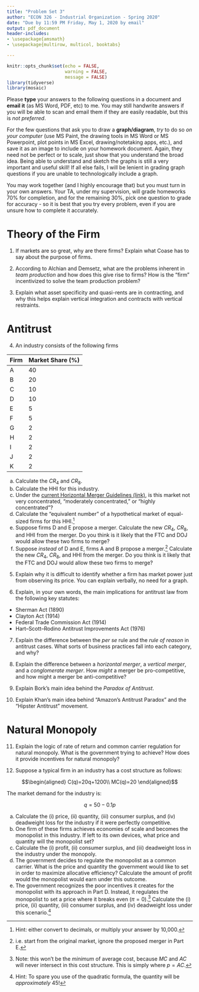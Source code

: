 ```yaml
---
title: "Problem Set 3"
author: "ECON 326 - Industrial Organization - Spring 2020"
date: "Due by 11:59 PM Friday, May 1, 2020 by email"
output: pdf_document
header-includes:
- \usepackage{amsmath}
- \usepackage{multirow, multicol, booktabs}

---
```


```r
knitr::opts_chunk$set(echo = FALSE,
                      warning = FALSE,
                      message = FALSE)
library(tidyverse)
library(mosaic)
```

Please **type** your answers to the following questions in a document and **email it** (as MS Word, PDF, etc) to me. You may still handwrite answers if you will be able to scan and email them if they are easily readable, but this is *not preferred*.

For the few questions that ask you to draw a **graph/diagram**, *try* to do so *on your computer* (use MS Paint, the drawing tools in MS Word or MS Powerpoint, plot points in MS Excel, drawing/notetaking apps, etc.), and save it as an image to include on your homework document. Again, they need not be perfect or to scale, just show that you understand the broad idea. Being able to understand and sketch the graphs is still a very important and useful skill! If all else fails, I will be lenient in grading graph questions if you are unable to technologically include a graph. 

You may work together (and I highly encourage that) but you must turn in your own answers. Your TA, under my supervision, will grade homeworks 70% for completion, and for the remaining 30%, pick one question to grade for accuracy - so it is best that you try every problem, even if you are unsure how to complete it accurately.

# Theory of the Firm

1. If markets are so great, why are there firms? Explain what Coase has to say about the purpose of firms.

\clearpage

2. According to Alchian and Demsetz, what are the problems inherent in *team production* and how does this give rise to firms? How is the "firm" incentivized to solve the team production problem?

\clearpage

3. Explain what asset specificity and quasi-rents are in contracting, and why this helps explain vertical integration and contracts with vertical restraints.

\clearpage

# Antitrust

4. An industry consists of the following firms

| Firm | Market Share (%) |
|------|------------------|
| A | 40 |
| B | 20 |
| C | 10 |
| D | 10 |
| E | 5 |
| F | 5 |
| G | 2 |
| H | 2 |
| I | 2 |
| J | 2 |
| K | 2 |

a. Calculate the $CR_4$ and $CR_8$.
b. Calculate the HHI for this industry.
c. Under the [current Horizontal Merger Guidelines (link)](https://ios20.classes.ryansafner.com/slides/4.1-slides#27), is this market not very concentrated, "moderately concentrated," or "highly concentrated"?
d. Calculate the "equivalent number" of a hypothetical market of equal-sized firms for this HHI.^[Hint: either convert to decimals, or multiply your answer by 10,000.]
e. Suppose firms D and E propose a merger. Calculate the new $CR_4$, $CR_8$, and HHI from the merger. Do you think is it likely that the FTC and DOJ would allow these two firms to merge?
f. Suppose *instead* of D and E, firms A and B propose a merger.^[i.e. start from the original market, ignore the proposed merger in Part E.] Calculate the new $CR_4$, $CR_8$, and HHI from the merger. Do you think is it likely that the FTC and DOJ would allow these two firms to merge?

\clearpage

5. Explain why it is difficult to identify whether a firm has market power just from observing its price. You can explain verbally, no need for a graph.

\clearpage

6. Explain, in your own words, the main implications for antitrust law from the following key statutes:
  - Sherman Act (1890)
  - Clayton Act (1914)
  - Federal Trade Commission Act (1914)
  - Hart–Scott–Rodino Antitrust Improvements Act (1976)

\clearpage

7. Explain the difference between the *per se* rule and the *rule of reason* in antitrust cases. What sorts of business practices fall into each category, and why?

\clearpage

8. Explain the difference between a *horizontal merger*, a *vertical merger*, and a *conglomerate merger*. How *might* a merger be pro-competitive, and how might a merger be anti-competitive?

\clearpage

9. Explain Bork's main idea behind the *Paradox of Antitrust*.


\clearpage

10. Explain Khan's main idea behind "Amazon's Antitrust Paradox" and the "Hipster Antitrust" movement.

\clearpage

# Natural Monopoly

11. Explain the logic of rate of return and common carrier regulation for natural monopoly. What is the government trying to achieve? How does it provide incentives for natural monopoly?

\clearpage

12. Suppose a typical firm in an industry has a cost structure as follows:

$$\begin{aligned}
C(q)=20q+1200\\
MC(q)=20
\end{aligned}$$

The market demand for the industry is:

$$q=50-0.1p$$

a. Calculate the (i) price, (ii) quantity, (iii) consumer surplus, and (iv) deadweight loss for the industry if it were perfectly competitive.
b. One firm of these firms achieves economies of scale and becomes the monopolist in this industry. If left to its own devices, what price and quantity will the monopolist set?
c. Calculate the (i) profit, (ii) consumer surplus, and (iii) deadweight loss in the industry under the monopoly.
d. The government decides to regulate the monopolist as a common carrier. What is the price and quantity the government would like to set in order to maximize allocative efficiency? Calculate the amount of profit would the monopolist would earn under this outcome.
e. The government recognizes the poor incentives it creates for the monopolist with its approach in Part D. Instead, it regulates the monopolist to set a price where it breaks even $(\pi=0)$.^[Note: this won't be the *minimum* of average cost, because $MC$ and $AC$ will never intersect in this cost structure. This is simply where $p=AC$.] Calculate the (i) price, (ii) quantity, (iii) consumer surplus, and (iv) deadweight loss under this scenario.^[Hint: To spare you use of the quadratic formula, the quantity will be *approximately* 45!]
